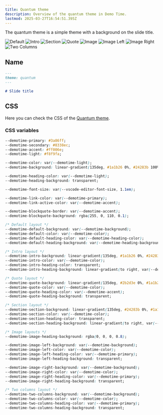 ```yaml
---
title: Quantum theme
description: Overview of the quantum theme in Demo Time.
lastmod: 2025-03-27T16:54:51.395Z
---
```




The quantum theme is a simple theme with a background on the slide title.

<div class="relative">
  <div class="images w-full relative">
    <div class="slideshow">
      <Image class="h-full" src={defaultquantumImg} alt="Default" />
      <Image class="h-full" src={introquantumImg} alt="Intro" />
      <Image class="h-full" src={sectionquantumImg} alt="Section" />
      <Image class="h-full" src={quotequantumImg} alt="Quote" />
      <Image class="h-full" src={imagequantumImg} alt="Image" />
      <Image class="h-full" src={imageLeftquantumImg} alt="Image Left" />
      <Image class="h-full" src={imageRightquantumImg} alt="Image Right" />
      <Image class="h-full" src={twoColumnsquantumImg} alt="Two Columns" />
    </div>
  </div>
</div>

## Name

```md
---
theme: quantum
---

# Slide title
```

## CSS

Here you can check the CSS of the [Quantum theme](https://github.com/estruyf/vscode-demo-time/blob/dev/src/preview/themes/quantum.css).

### CSS variables

```css
--demotime-primary: #3a86ff;
--demotime-secondary: #8338ec;
--demotime-accent: #ff006e;
--demotime-light: #f8f9fa;

--demotime-color: var(--demotime-light);
--demotime-background: linear-gradient(135deg, #1a1b26 0%, #24283b 100%);

--demotime-heading-color: var(--demotime-light);
--demotime-heading-background: transparent;

--demotime-font-size: var(--vscode-editor-font-size, 1.1em);

--demotime-link-color: var(--demotime-primary);
--demotime-link-active-color: var(--demotime-accent);

--demotime-blockquote-border: var(--demotime-accent);
--demotime-blockquote-background: rgba(255, 0, 110, 0.1);

/* Default layout */
--demotime-default-background: var(--demotime-background);
--demotime-default-color: var(--demotime-color);
--demotime-default-heading-color: var(--demotime-heading-color);
--demotime-default-heading-background: var(--demotime-heading-background);

/* Intro layout */
--demotime-intro-background: linear-gradient(135deg, #1a1b26 0%, #24283b 100%);
--demotime-intro-color: var(--demotime-color);
--demotime-intro-heading-color: transparent;
--demotime-intro-heading-background: linear-gradient(to right, var(--demotime-primary), var(--demotime-accent));

/* Quote layout */
--demotime-quote-background: linear-gradient(135deg, #2b2d3e 0%, #1a1b26 100%);
--demotime-quote-color: var(--demotime-color);
--demotime-quote-heading-color: var(--demotime-accent);
--demotime-quote-heading-background: transparent;

/* Section layout */
--demotime-section-background: linear-gradient(135deg, #24283b 0%, #1a1b26 100%);
--demotime-section-color: var(--demotime-color);
--demotime-section-heading-color: transparent;
--demotime-section-heading-background: linear-gradient(to right, var(--demotime-secondary), var(--demotime-primary));

/* Image layouts */
--demotime-image-heading-background: rgba(0, 0, 0, 0.8);

--demotime-image-left-background: var(--demotime-background);
--demotime-image-left-color: var(--demotime-color);
--demotime-image-left-heading-color: var(--demotime-primary);
--demotime-image-left-heading-background: transparent;

--demotime-image-right-background: var(--demotime-background);
--demotime-image-right-color: var(--demotime-color);
--demotime-image-right-heading-color: var(--demotime-primary);
--demotime-image-right-heading-background: transparent;

/* Two columns layout */
--demotime-two-columns-background: var(--demotime-background);
--demotime-two-columns-color: var(--demotime-color);
--demotime-two-columns-heading-color: var(--demotime-primary);
--demotime-two-columns-heading-background: transparent;
```